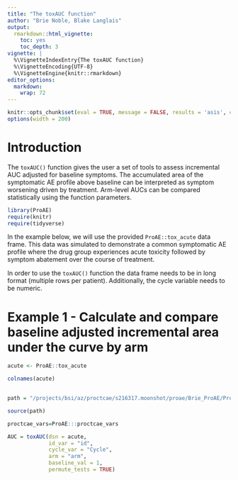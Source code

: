 ```yaml
---
title: "The toxAUC function"
author: "Brie Noble, Blake Langlais"
output:
  rmarkdown::html_vignette:
    toc: yes
    toc_depth: 3
vignette: |
  %\VignetteIndexEntry{The toxAUC function}
  %\VignetteEncoding{UTF-8}
  %\VignetteEngine{knitr::rmarkdown}
editor_options: 
  markdown: 
    wrap: 72
---
```


```r

knitr::opts_chunk$set(eval = TRUE, message = FALSE, results = 'asis', comment='')
options(width = 200)

```

# Introduction

The `toxAUC()` function gives the user a set of tools to assess incremental AUC adjusted for baseline symptoms. The accumulated area of the symptomatic AE profile above baseline can be interpreted as symptom worsening driven by treatment. Arm-level AUCs can be compared statistically using the function parameters. 


```r
library(ProAE)
require(knitr)
require(tidyverse)

```


In the example below, we will use the provided `ProAE::tox_acute` data
frame. This data was simulated to demonstrate a common symptomatic AE
profile where the drug group experiences acute toxicity followed by
symptom abatement over the course of treatment.

In order to use the `toxAUC()` function the data frame needs to be in
long format (multiple rows per patient). Additionally, the cycle
variable needs to be numeric. 


# Example 1 - Calculate and compare baseline adjusted incremental area under the curve by arm

```r

acute <- ProAE::tox_acute

colnames(acute)
  
```

```r

path = "/projects/bsi/az/proctcae/s216317.moonshot/proae/Brie_ProAE/ProAE/R/toxAUC.R"

source(path)

proctcae_vars=ProAE:::proctcae_vars

```


```r

AUC = toxAUC(dsn = acute,
             id_var = "id",
             cycle_var = "Cycle",
             arm = "arm",
             baseline_val = 1,
             permute_tests = TRUE)


```

